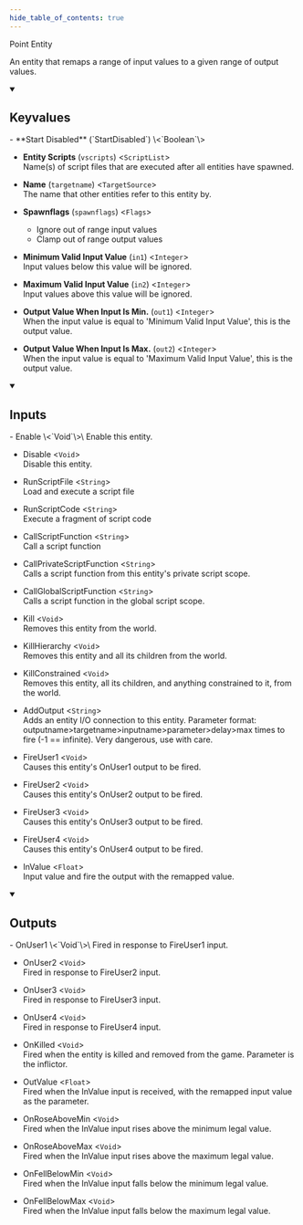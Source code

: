 ```yaml
---
hide_table_of_contents: true
---
```


<!---
!!!!!!
THIS PAGE IS AUTOGENERATED FROM GAME FGD DEFINITIONS!
DO NOT EDIT MANUALLY!
!!!!!!

In order to make edits, you can make an annotation file in /fgd_dump_overrides
-->


Point Entity

An entity that remaps a range of input values to a given range of output values.

<details open>
<summary><h2>Keyvalues</h2></summary>
- **Start Disabled** (`StartDisabled`) \<`Boolean`\>

- **Entity Scripts** (`vscripts`) \<`ScriptList`\>\
Name(s) of script files that are executed after all entities have spawned.

- **Name** (`targetname`) \<`TargetSource`\>\
The name that other entities refer to this entity by.

- **Spawnflags** (`spawnflags`) \<`Flags`\>
  - Ignore out of range input values
  - Clamp out of range output values


- **Minimum Valid Input Value** (`in1`) \<`Integer`\>\
Input values below this value will be ignored.

- **Maximum Valid Input Value** (`in2`) \<`Integer`\>\
Input values above this value will be ignored.

- **Output Value When Input Is Min.** (`out1`) \<`Integer`\>\
When the input value is equal to 'Minimum Valid Input Value', this is the output value.

- **Output Value When Input Is Max.** (`out2`) \<`Integer`\>\
When the input value is equal to 'Maximum Valid Input Value', this is the output value.


 </details>
<details open>
<summary><h2>Inputs</h2></summary>
- Enable \<`Void`\>\
Enable this entity.

- Disable \<`Void`\>\
Disable this entity.

- RunScriptFile \<`String`\>\
Load and execute a script file

- RunScriptCode \<`String`\>\
Execute a fragment of script code

- CallScriptFunction \<`String`\>\
Call a script function

- CallPrivateScriptFunction \<`String`\>\
Calls a script function from this entity's private script scope.

- CallGlobalScriptFunction \<`String`\>\
Calls a script function in the global script scope.

- Kill \<`Void`\>\
Removes this entity from the world.

- KillHierarchy \<`Void`\>\
Removes this entity and all its children from the world.

- KillConstrained \<`Void`\>\
Removes this entity, all its children, and anything constrained to it, from the world.

- AddOutput \<`String`\>\
Adds an entity I/O connection to this entity. Parameter format: outputname&gt;targetname>inputname&gt;parameter&gt;delay&gt;max times to fire (-1 == infinite). Very dangerous, use with care.

- FireUser1 \<`Void`\>\
Causes this entity's OnUser1 output to be fired.

- FireUser2 \<`Void`\>\
Causes this entity's OnUser2 output to be fired.

- FireUser3 \<`Void`\>\
Causes this entity's OnUser3 output to be fired.

- FireUser4 \<`Void`\>\
Causes this entity's OnUser4 output to be fired.

- InValue \<`Float`\>\
Input value and fire the output with the remapped value.


 </details>
<details open>
<summary><h2>Outputs</h2></summary>
- OnUser1 \<`Void`\>\
Fired in response to FireUser1 input.

- OnUser2 \<`Void`\>\
Fired in response to FireUser2 input.

- OnUser3 \<`Void`\>\
Fired in response to FireUser3 input.

- OnUser4 \<`Void`\>\
Fired in response to FireUser4 input.

- OnKilled \<`Void`\>\
Fired when the entity is killed and removed from the game. Parameter is the inflictor.

- OutValue \<`Float`\>\
Fired when the InValue input is received, with the remapped input value as the parameter.

- OnRoseAboveMin \<`Void`\>\
Fired when the InValue input rises above the minimum legal value.

- OnRoseAboveMax \<`Void`\>\
Fired when the InValue input rises above the maximum legal value.

- OnFellBelowMin \<`Void`\>\
Fired when the InValue input falls below the minimum legal value.

- OnFellBelowMax \<`Void`\>\
Fired when the InValue input falls below the maximum legal value.


 </details>